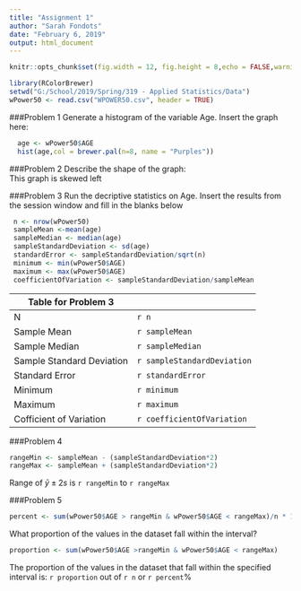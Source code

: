 ---
title: "Assignment 1"
author: "Sarah Fondots"
date: "February 6, 2019"
output: html_document
---
```{r global_options, include=FALSE}
knitr::opts_chunk$set(fig.width = 12, fig.height = 8,echo = FALSE,warning = FALSE,message = FALSE)
```
```{r}
library(RColorBrewer)
setwd("G:/School/2019/Spring/319 - Applied Statistics/Data")  
wPower50 <- read.csv("WPOWER50.csv", header = TRUE)  
```

###Problem 1
Generate a histogram of the variable Age.  Insert the graph here:  
```{r}
  age <- wPower50$AGE 
  hist(age,col = brewer.pal(n=8, name = "Purples"))
```

###Problem 2
Describe the shape of the graph:  
This graph is skewed left

###Problem 3
Run the decriptive statistics on Age.  Insert the results from the session window and fill in the blanks below
```{r}
 n <- nrow(wPower50)
 sampleMean <-mean(age)
 sampleMedian <- median(age)
 sampleStandardDeviation <- sd(age)
 standardError <- sampleStandardDeviation/sqrt(n)
 minimum <- min(wPower50$AGE)
 maximum <- max(wPower50$AGE)
 coefficientOfVariation <- sampleStandardDeviation/sampleMean
```
|Table for Problem 3|
|------|-------|
| N |  `r n`|
|Sample Mean | `r sampleMean`|
|Sample Median | `r sampleMedian`|
|Sample Standard Deviation | `r sampleStandardDeviation`|
|Standard Error | `r standardError`|
|Minimum | `r minimum`|
|Maximum | `r maximum`|
|Cofficient of Variation | `r coefficientOfVariation`|

###Problem 4
```{r}
rangeMin <- sampleMean - (sampleStandardDeviation*2)
rangeMax <- sampleMean + (sampleStandardDeviation*2)
```
Range of $\bar{y} \pm 2s$ is `r rangeMin` to `r rangeMax`

###Problem 5
```{r}
percent <- sum(wPower50$AGE > rangeMin & wPower50$AGE < rangeMax)/n * 100
```
What proportion of the values in the dataset fall within the interval?
```{r}
proportion <- sum(wPower50$AGE >rangeMin & wPower50$AGE < rangeMax)
```
The proportion of the values in the dataset that fall within the specified interval is: `r proportion` out of `r n` or `r percent`%